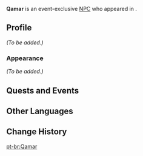 {{Meta
<!-- Remove this template after adding the missing info -->
|missing_NPC_profile  = yes
}}
{{Character Infobox
|type             = Event NPC
|image            = NPC Qamar.png
|realname         = <!-- Optional, if different from in-game name -->
|deceased         = <!-- Past (for deceased prior to events of the game) or free response -->
|region           = Sumeru
|location         = Sumeru
|affiliation      = Rtawahist
|title            = 
|ancestry         = <!-- Clan/family -->
|father           = 
|mother           = 
|spouse           = 
|sibling          = 
|child            = 
|relative         = 
|voiceEN          = 
|voiceCN          = 
|voiceJP          = 
|dialoguereward   = 
}}
'''Qamar''' is an event-exclusive [[NPC]] who appeared in {{Quest|The Arc of Intellect}}.
<!--
==Location==
{{subst:#tag:gallery|
NPC Location {{subst:#titleparts:{{subst:PAGENAME}}}}.png{{subst:!}}{{subst:#titleparts:{{subst:PAGENAME}}}}'s location
NPC Location {{subst:#titleparts:{{subst:PAGENAME}}}} Context.png{{subst:!}}Additional context
}}
-->
==Profile==
<!--Detailed story/lore information goes here.-->
''(To be added.)''

===Appearance===
<!--Keep appearance section short and concise. Limit to 2 paragraphs with 3-4 sentences each.-->
''(To be added.)''

==Quests and Events==
{{Quests and Events}}
<!--
==Idle Quotes==
{{Dialogue Start}}
: {{DIcon|Idle}} {{Tx}}
:: {{A|VO {{subst:#titleparts:{{subst:PAGENAME}}}} 01.ogg}} "{{Tx}}"
{{Dialogue End}}

==Dialogue==
{{Dialogue Start}}
:'''{{subst:#titleparts:{{subst:PAGENAME}}}}:''' 
:{{DIcon}}
{{Dialogue End}}

==Trivia==
* 
-->
==Other Languages==
{{Other Languages
|default_hidden = 1
|en        = Qamar
|zhs       = 卡玛尔
|zhs_rm    = Kǎmǎ'ěr
|zht       = 卡瑪爾
|zht_rm    = Kǎmǎ'ěr
|ja        = カマル
|ja_rm     = Kamaru
|ko        = 카마르
|ko_rm     = 
|es        = Qamar
|fr        = Qamar
|ru        = Камар
|th        = Qamar
|vi        = Qamar
|de        = Qamar
|id        = Qamar
|pt        = Qamar
|tr        = Qamar
|it        = Qamar
}}

==Change History==
{{Change History|3.6}}
<!--
==References==
{{Reflist}}
-->

[[pt-br:Qamar]]